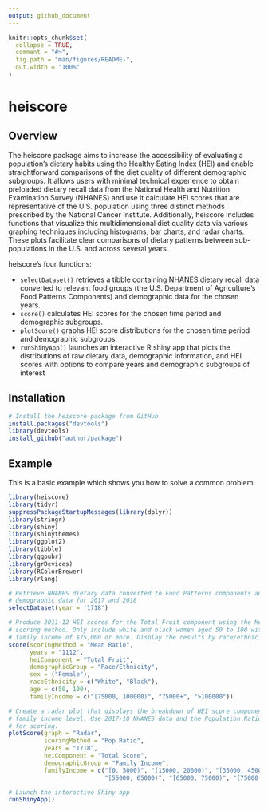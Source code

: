 ```yaml
---
output: github_document
---
```


<!-- README.md is generated from README.Rmd. Please edit that file -->

```r
knitr::opts_chunk$set(
  collapse = TRUE,
  comment = "#>",
  fig.path = "man/figures/README-",
  out.width = "100%"
)
```

# heiscore

<!-- badges: start -->

<!-- badges: end -->

## Overview

The heiscore package aims to increase the accessibility of evaluating a population's dietary habits using the Healthy Eating Index (HEI) and enable straightforward comparisons of the diet quality of different demographic subgroups. It allows users with minimal technical experience to obtain preloaded dietary recall data from the National Health and Nutrition Examination Survey (NHANES) and use it calculate HEI scores that are representative of the U.S. population using three distinct methods prescribed by the National Cancer Institute. Additionally, heiscore includes functions that visualize this multidimensional diet quality data via various graphing techniques including histograms, bar charts, and radar charts. These plots facilitate clear comparisons of dietary patterns between sub-populations in the U.S. and across several years.

heiscore's four functions:

-   `selectDataset()` retrieves a tibble containing NHANES dietary recall data converted to relevant food groups (the U.S. Department of Agriculture's Food Patterns Components) and demographic data for the chosen years.
-   `score()` calculates HEI scores for the chosen time period and demographic subgroups.
-   `plotScore()` graphs HEI score distributions for the chosen time period and demographic subgroups.
-   `runShinyApp()` launches an interactive R shiny app that plots the distributions of raw dietary data, demographic information, and HEI scores with options to compare years and demographic subgroups of interest

## Installation

```r
# Install the heiscore package from GitHub
install.packages("devtools")
library(devtools)
install_github("author/package")
```

## Example

This is a basic example which shows you how to solve a common problem:

```r
library(heiscore)
library(tidyr)
suppressPackageStartupMessages(library(dplyr))
library(stringr)
library(shiny)
library(shinythemes)
library(ggplot2)
library(tibble)
library(ggpubr)
library(grDevices)
library(RColorBrewer)
library(rlang)

# Retrieve NHANES dietary data converted to Food Patterns components and 
# demographic data for 2017 and 2018 
selectDataset(year = '1718')

# Produce 2011-12 HEI scores for the Total Fruit component using the Mean Ratio 
# scoring method. Only include white and black women aged 50 to 100 with a 
# family income of $75,000 or more. Display the results by race/ethnicity. 
score(scoringMethod = "Mean Ratio",
      years = "1112",
      heiComponent = "Total Fruit",
      demographicGroup = "Race/Ethnicity",
      sex = ("Female"),
      raceEthnicity = c("White", "Black"),
      age = c(50, 100),
      familyIncome = c("[75000, 100000)", "75000+", ">100000"))

# Create a radar plot that displays the breakdown of HEI score components by 
# family income level. Use 2017-18 NHANES data and the Population Ratio Method 
# for scoring.
plotScore(graph = "Radar", 
          scoringMethod = "Pop Ratio", 
          years = "1718", 
          heiComponent = "Total Score", 
          demographicGroup = "Family Income", 
          familyIncome = c("[0, 5000)", "[15000, 20000)", "[35000, 45000)", "[45000, 55000)", 
                           "[55000, 65000)", "[65000, 75000)", "[75000, 100000)", ">100000"))

```

```r
# Launch the interactive Shiny app
runShinyApp()
```
